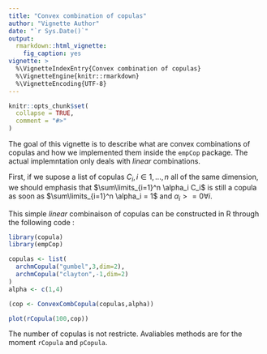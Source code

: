 ---
title: "Convex combination of copulas"
author: "Vignette Author"
date: "`r Sys.Date()`"
output:
  rmarkdown::html_vignette:
    fig_caption: yes
vignette: >
  %\VignetteIndexEntry{Convex combination of copulas}
  %\VignetteEngine{knitr::rmarkdown}
  %\VignetteEncoding{UTF-8}
---

```{r setup, include = FALSE}
knitr::opts_chunk$set(
  collapse = TRUE,
  comment = "#>"
)

```

The goal of this vignette is to describe what are convex combinations of copulas and how we implemented them inside the `empCop` package. The actual implemntation only deals with *linear* combinations.

First, if we supose a list of copulas $C_i, i \in {1,...,n}$ all of the same dimension, we should emphasis that $\sum\limits_{i=1}^n \alpha_i C_i$ is still a copula as soon as $\sum\limits_{i=1}^n \alpha_i = 1$ and $\alpha_i >=0 \forall i$. 

This simple *linear* combinaison of copulas can be constructed in R through the following code : 

```{r}
library(copula)
library(empCop)

copulas <- list(
  archmCopula("gumbel",3,dim=2),
  archmCopula("clayton",-1,dim=2)
)
alpha <- c(1,4)

(cop <- ConvexCombCopula(copulas,alpha))

plot(rCopula(100,cop))

```


The number of copulas is not restricte. Avaliables methods are for the moment `rCopula` and `pCopula`. 


